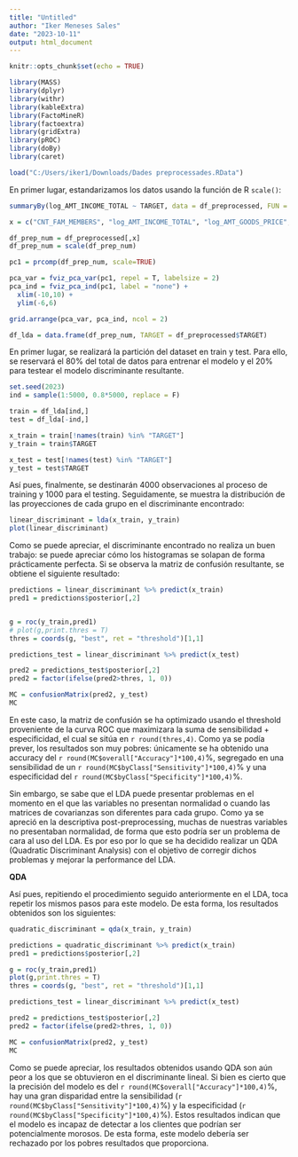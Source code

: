 ---
title: "Untitled"
author: "Iker Meneses Sales"
date: "2023-10-11"
output: html_document
---

```{r setup, include=FALSE}
knitr::opts_chunk$set(echo = TRUE)
```


```{r, include = F, warning=F, include=F}
library(MASS)
library(dplyr)
library(withr)
library(kableExtra)
library(FactoMineR)
library(factoextra)
library(gridExtra)
library(pROC)
library(doBy)
library(caret)
```

```{r}
load("C:/Users/iker1/Downloads/Dades preprocessades.RData")
```

En primer lugar, estandarizamos los datos usando la función de R `scale()`:

```{r, warning = F}
summaryBy(log_AMT_INCOME_TOTAL ~ TARGET, data = df_preprocessed, FUN = c(mean, sd, min, max))

x = c("CNT_FAM_MEMBERS", "log_AMT_INCOME_TOTAL", "log_AMT_GOODS_PRICE", "AGE_YEARS", "RATIO_CREDIT_INCOME", "RATIO_ANNUITY_CREDIT", "DTI_RATIO")

df_prep_num = df_preprocessed[,x]
df_prep_num = scale(df_prep_num)

pc1 = prcomp(df_prep_num, scale=TRUE)

pca_var = fviz_pca_var(pc1, repel = T, labelsize = 2)
pca_ind = fviz_pca_ind(pc1, label = "none") +
  xlim(-10,10) +
  ylim(-6,6)

grid.arrange(pca_var, pca_ind, ncol = 2)
```

```{r}
df_lda = data.frame(df_prep_num, TARGET = df_preprocessed$TARGET)
```

En primer lugar, se realizará la partición del dataset en train y test. Para ello, se reservará el 80% del total de datos para entrenar el modelo y el 20% para testear el modelo discriminante resultante.

```{r}
set.seed(2023)
ind = sample(1:5000, 0.8*5000, replace = F)

train = df_lda[ind,]
test = df_lda[-ind,]

x_train = train[!names(train) %in% "TARGET"]
y_train = train$TARGET

x_test = test[!names(test) %in% "TARGET"]
y_test = test$TARGET
```


Así pues, finalmente, se destinarán 4000 observaciones al proceso de training y 1000 para el testing. Seguidamente, se muestra la distribución de las proyecciones de cada grupo en el discriminante encontrado:

```{r}
linear_discriminant = lda(x_train, y_train)
plot(linear_discriminant)
```

Como se puede apreciar, el discriminante encontrado no realiza un buen trabajo: se puede apreciar cómo los histogramas se solapan de forma prácticamente perfecta. Si se observa la matriz de confusión resultante, se obtiene el siguiente resultado:

```{r}
predictions = linear_discriminant %>% predict(x_train)
pred1 = predictions$posterior[,2]


g = roc(y_train,pred1)
# plot(g,print.thres = T)
thres = coords(g, "best", ret = "threshold")[1,1]

predictions_test = linear_discriminant %>% predict(x_test)

pred2 = predictions_test$posterior[,2]
pred2 = factor(ifelse(pred2>thres, 1, 0))

MC = confusionMatrix(pred2, y_test)
MC
```

En este caso, la matriz de confusión se ha optimizado usando el threshold proveniente de la curva ROC que maximizara la suma de sensibilidad + especificidad, el cual se sitúa en `r round(thres,4)`. Como ya se podía prever, los resultados son muy pobres: únicamente se ha obtenido una accuracy del `r round(MC$overall["Accuracy"]*100,4)`%, segregado en una sensibilidad de un `r round(MC$byClass["Sensitivity"]*100,4)`% y una especificidad del `r round(MC$byClass["Specificity"]*100,4)`%.

Sin embargo, se sabe que el LDA puede presentar problemas en el momento en el que las variables no presentan normalidad o cuando las matrices de covarianzas son diferentes para cada grupo. Como ya se apreció en la descriptiva post-preprocessing, muchas de nuestras variables no presentaban normalidad, de forma que esto podría ser un problema de cara al uso del LDA. Es por eso por lo que se ha decidido realizar un QDA (Quadratic Discriminant Analysis) con el objetivo de corregir dichos problemas y mejorar la performance del LDA.

**QDA**

Así pues, repitiendo el procedimiento seguido anteriormente en el LDA, toca repetir los mismos pasos para este modelo. De esta forma, los resultados obtenidos son los siguientes:

```{r}
quadratic_discriminant = qda(x_train, y_train)

predictions = quadratic_discriminant %>% predict(x_train)
pred1 = predictions$posterior[,2]

g = roc(y_train,pred1)
plot(g,print.thres = T)
thres = coords(g, "best", ret = "threshold")[1,1]

predictions_test = linear_discriminant %>% predict(x_test)

pred2 = predictions_test$posterior[,2]
pred2 = factor(ifelse(pred2>thres, 1, 0))

MC = confusionMatrix(pred2, y_test)
MC
```

Como se puede apreciar, los resultados obtenidos usando QDA son aún peor a los que se obtuvieron en el discriminante lineal. Si bien es cierto que la precisión del modelo es del `r round(MC$overall["Accuracy"]*100,4)`%, hay una gran disparidad entre la sensibilidad (`r round(MC$byClass["Sensitivity"]*100,4)`%) y la especificidad (`r round(MC$byClass["Specificity"]*100,4)`%). Estos resultados indican que el modelo es incapaz de detectar a los clientes que podrían ser potencialmente morosos. De esta forma, este modelo debería ser rechazado por los pobres resultados que proporciona.

